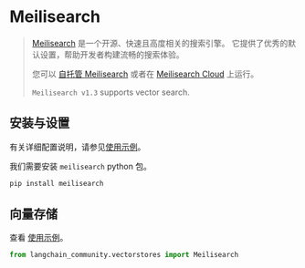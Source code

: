 # Meilisearch

> [Meilisearch](https://meilisearch.com) 是一个开源、快速且高度相关的搜索引擎。
> 它提供了优秀的默认设置，帮助开发者构建流畅的搜索体验。
>
> 您可以 [自托管 Meilisearch](https://www.meilisearch.com/docs/learn/getting_started/installation#local-installation) 
> 或者在 [Meilisearch Cloud](https://www.meilisearch.com/pricing) 上运行。
>
>`Meilisearch v1.3` supports vector search.

## 安装与设置

有关详细配置说明，请参见[使用示例](/docs/integrations/vectorstores/meilisearch)。

我们需要安装 `meilisearch` python 包。

```bash
pip install meilisearch
```

## 向量存储

查看 [使用示例](/docs/integrations/vectorstores/meilisearch)。

```python
from langchain_community.vectorstores import Meilisearch
```